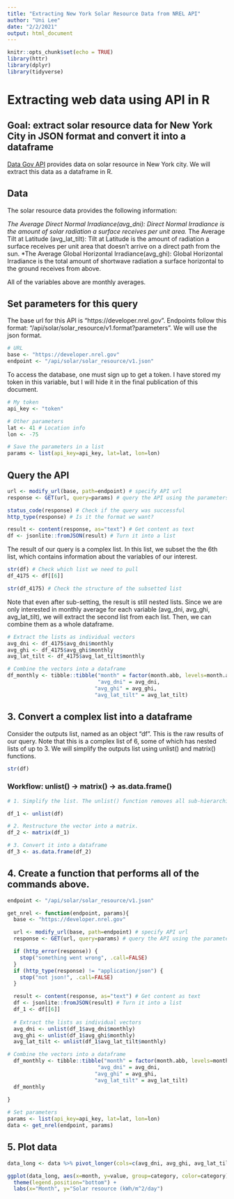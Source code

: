 ```yaml
---
title: "Extracting New York Solar Resource Data from NREL API"
author: "Uni Lee"
date: "2/2/2021"
output: html_document
---
```


```r
knitr::opts_chunk$set(echo = TRUE)
library(httr)
library(dplyr)
library(tidyverse)
```

# Extracting web data using API in R

## Goal: extract solar resource data for New York City in JSON format and convert it into a dataframe

[Data Gov API](https://developer.nrel.gov/docs/solar/solar-resource-v1/) provides data on solar resource in New York city. We will extract this data as a dataframe in R. 

## Data

The solar resource data provides the following information:

*The Average Direct Normal Irradiance(avg_dni): Direct Normal Irradiance is the amount of solar radiation a surface receives per unit area.
*The Average Tilt at Latitude (avg_lat_tilt): Tilt at Latitude is the amount of radiation a surface receives per unit area that doesn't arrive on a direct path from the sun.
*The Average Global Horizontal Irradiance(avg_ghi): Global Horizontal Irradiance is the total amount of shortwave radiation a surface horizontal to the ground receives from above.

All of the variables above are monthly averages.

## Set parameters for this query

The base url for this API is "https://developer.nrel.gov". Endpoints follow this format: "/api/solar/solar_resource/v1.format?parameters". We will use the json format.

```r
# URL
base <- "https://developer.nrel.gov"
endpoint <- "/api/solar/solar_resource/v1.json"
```

To access the database, one must sign up to get a token. I have stored my token in this variable, but I will hide it in the final publication of this document. 

```r
# My token
api_key <- "token"

# Other parameters
lat <- 41 # Location info
lon <- -75 

# Save the parameters in a list
params <- list(api_key=api_key, lat=lat, lon=lon)
```

## Query the API

```r
url <- modify_url(base, path=endpoint) # specify API url
response <- GET(url, query=params) # query the API using the parameters 

status_code(response) # Check if the query was successful
http_type(response) # Is it the format we want? 

result <- content(response, as="text") # Get content as text
df <- jsonlite::fromJSON(result) # Turn it into a list
```

The result of our query is a complex list. In this list, we subset the the 6th list, which contains information about the variables of our interest.

```r
str(df) # Check which list we need to pull
df_4175 <- df[[6]] 

str(df_4175) # Check the structure of the subsetted list
```

Note that even after sub-setting, the result is still nested lists. Since we are only interested in monthly average for each variable (avg_dni, avg_ghi, avg_lat_tilt), we will extract the second list from each list. Then, we can combine them as a whole dataframe. 

```r
# Extract the lists as individual vectors
avg_dni <- df_4175$avg_dni$monthly
avg_ghi <- df_4175$avg_ghi$monthly
avg_lat_tilt <- df_4175$avg_lat_tilt$monthly

# Combine the vectors into a dataframe
df_monthly <- tibble::tibble("month" = factor(month.abb, levels=month.abb),
                             "avg_dni" = avg_dni,
                            "avg_ghi" = avg_ghi,
                            "avg_lat_tilt" = avg_lat_tilt)

```

## 3. Convert a complex list into a dataframe

Consider the outputs list, named as an object "df". This is the raw results of our query. Note that this is a complex list of 6, some of which has nested lists of up to 3. We will simplify the outputs list using unlist() and matrix() functions. 

```r
str(df)
```
### Workflow: unlist() -> matrix() -> as.data.frame() 

```r
# 1. Simplify the list. The unlist() function removes all sub-hierarchies from the list and returns a simple vector.

df_1 <- unlist(df)

# 2. Restructure the vector into a matrix.
df_2 <- matrix(df_1)

# 3. Convert it into a dataframe
df_3 <- as.data.frame(df_2)

```

## 4. Create a function that performs all of the commands above. 

```r

endpoint <- "/api/solar/solar_resource/v1.json"

get_nrel <- function(endpoint, params){
  base <- "https://developer.nrel.gov"

  url <- modify_url(base, path=endpoint) # specify API url
  response <- GET(url, query=params) # query the API using the parameters 

  if (http_error(response)) {
    stop("something went wrong", .call=FALSE)
  }
  if (http_type(response) != "application/json") {
    stop("not json!", .call=FALSE)
  }

  result <- content(response, as="text") # Get content as text
  df <- jsonlite::fromJSON(result) # Turn it into a list
  df_1 <- df[[6]]
  
  # Extract the lists as individual vectors
  avg_dni <- unlist(df_1$avg_dni$monthly)
  avg_ghi <- unlist(df_1$avg_ghi$monthly)
  avg_lat_tilt <- unlist(df_1$avg_lat_tilt$monthly)

# Combine the vectors into a dataframe
  df_monthly <- tibble::tibble("month" = factor(month.abb, levels=month.abb),
                             "avg_dni" = avg_dni,
                            "avg_ghi" = avg_ghi,
                            "avg_lat_tilt" = avg_lat_tilt)
  df_monthly
  
}

# Set parameters
params <- list(api_key=api_key, lat=lat, lon=lon)
data <- get_nrel(endpoint, params)
```


## 5. Plot data 

```r
data_long <- data %>% pivot_longer(cols=c(avg_dni, avg_ghi, avg_lat_tilt), names_to = "category", values_to="value")

ggplot(data_long, aes(x=month, y=value, group=category, color=category)) + geom_line() + geom_point() + theme_bw() + 
  theme(legend.position="bottom") + 
  labs(x="Month", y="Solar resource (kWh/m^2/day")

```


